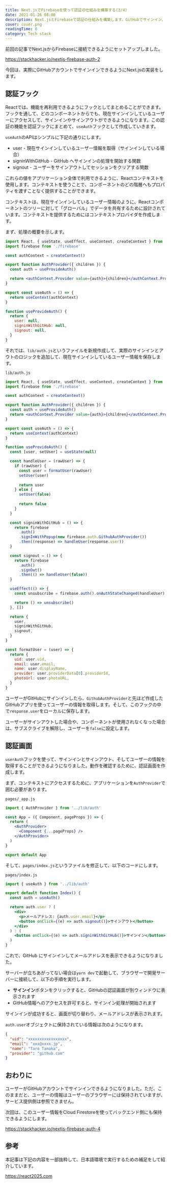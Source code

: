 ```yaml
---
title: Next.jsでFirebaseを使って認証の仕組みを構築する(3/4)
date: 2021-01-26 08:00
description: Next.jsとFirebaseで認証の仕組みを構築します。GitHubでサインイン、サインアウトができるように認証処理を実装します。
cover: cover.png
readingTime: 8
category: Tech stack
---
```

前回の記事でNext.jsからFirebaseに接続できるようにセットアップしました。

https://stackhacker.io/nextjs-firebase-auth-2

今回は、実際にGitHubアカウントでサインインできるようにNext.jsの実装をします。

## 認証フック

Reactでは、機能を再利用できるようにフックとしてまとめることができます。フックを通して、どのコンポーネントからでも、現在サインインしているユーザーにアクセスして、サインインやサインアウトができるようになります。この認証の機能を認証フックにまとめて、`useAuth`フックとして作成していきます。

`useAuth`のAPIはシンプルに下記の通りにします。

- user - 現在サインインしているユーザー情報を取得（サインインしている場合）
- signinWithGitHub - GitHub へサインインの処理を開始する関数
- signout - ユーザーをサインアウトしてセッションをクリアする関数

これらの値をアプリケーション全体で利用できるように、Reactコンテキストを使用します。コンテキストを使うことで、コンポーネントのどの階層へもプロパティを渡すことなく提供することができます。

コンテキストは、現在サインインしているユーザー情報のように、Reactコンポーネントのツリーに対して「グローバル」でデータを共有するために設計されています。コンテキストを提供するためにはコンテキストプロバイダを作成します。

まず、処理の概要を示します。

```jsx
import React, { useState, useEffect, useContext, createContext } from 'react'
import firebase from './firebase'

const authContext = createContext()

export function AuthProvider({ children }) {
  const auth = useProvideAuth()

  return <authContext.Provider value={auth}>{children}</authContext.Provider>
}

export const useAuth = () => {
  return useContext(authContext)
}

function useProvideAuth() {
  return {
    user: null,
    signinWithGitHub: null,
    signout: null,
  }
}
```

それでは、`lib/auth.js`というファイルを新規作成して、実際のサインインとアウトのロジックを追加して、現在サインインしているユーザー情報を保存します。

`lib/auth.js`

```jsx
import React, { useState, useEffect, useContext, createContext } from 'react'
import firebase from './firebase'

const authContext = createContext()

export function AuthProvider({ children }) {
  const auth = useProvideAuth()
  return <authContext.Provider value={auth}>{children}</authContext.Provider>
}

export const useAuth = () => {
  return useContext(authContext)
}

function useProvideAuth() {
  const [user, setUser] = useState(null)

  const handleUser = (rawUser) => {
    if (rawUser) {
      const user = formatUser(rawUser)
      setUser(user)
      
      return user
    } else {
      setUser(false)
      
      return false
    }
  }

  const signinWithGitHub = () => {
    return firebase
      .auth()
      .signInWithPopup(new firebase.auth.GithubAuthProvider())
      .then((response) => handleUser(response.user))
  }

  const signout = () => {
    return firebase
      .auth()
      .signOut()
      .then(() => handleUser(false))
  }

  useEffect(() => {
    const unsubscribe = firebase.auth().onAuthStateChanged(handleUser)

    return () => unsubscribe()
  }, [])

  return {
    user,
    signinWithGitHub,
    signout,
  }
}

const formatUser = (user) => {
  return {
    uid: user.uid,
    email: user.email,
    name: user.displayName,
    provider: user.providerData[0].providerId,
    photoUrl: user.photoURL,
  }
}
```

ユーザーがGitHubにサインインしたら、`GithubAuthProvider`と先ほど作成したGitHubアプリを使ってユーザーの情報を取得します。そして、このフックの中で`response.user`をローカルに保存します。

ユーザーがサインアウトした場合や、コンポーネントが使用されなくなった場合は、サブスクライブを解除し、ユーザーを`false`に設定します。

## 認証画面

`userAuth`フックを使って、サインインとサインアウト、そしてユーザーの情報を取得することができるようになりました。動作を確認するために、認証画面を作成します。

まず、コンテキストにアクセスするために、アプリケーションを`AuthProvider`で囲む必要があります。

`pages/_app.js`

```jsx
import { AuthProvider } from '../lib/auth'

const App = ({ Component, pageProps }) => {
  return (
    <AuthProvider>
      <Component {...pageProps} />
    </AuthProvider>
  )
}

export default App
```

そして、`pages/index.js`というファイルを修正して、以下のコードにします。

`pages/index.js`

```jsx
import { useAuth } from '../lib/auth'

export default function Index() {
  const auth = useAuth()

  return auth.user ? (
    <div>
      <p>メールアドレス: {auth.user.email}</p>
      <button onClick={(e) => auth.signout()}>サインアウト</button>
    </div>
  ) : (
    <button onClick={(e) => auth.signinWithGitHub()}>サインイン</button>
  )
}
```

これで、GitHub にサインインしてメールアドレスを表示できるようになりました。

サーバーが立ちあがってない場合は`yarn dev`で起動して、ブラウザーで開発サーバーに接続して、以下の手順を実行します。

* **サインイン**ボタンをクリックすると、GitHubの認証画面が別ウィンドウに表示されます
* GitHub情報へのアクセスを許可すると、サインイン処理が開始されます

サインインが成功すると、画面が切り替わり、メールアドレスが表示されます。

`auth.user`オブジェクトに保持されている情報は次のようになります。

```json
{
  "uid": "xxxxxxxxxxxxxxxxx",
  "email": "xxx@xxxx.jp",
  "name": "Taro Tanaka",
  "provider": "github.com"
}
```

## おわりに

ユーザーがGitHubアカウントでサインインできるようになりました。ただ、このままだと、ユーザーの情報はユーザーのブラウザーには保持されていますが、サービス提供側は参照できません。

次回は、このユーザー情報をCloud Firestoreを使ってバックエンド側にも保持できるようにします。

https://stackhacker.io/nextjs-firebase-auth-4

## 参考

本記事は下記の内容を一部抜粋して、日本語環境で実行するための補足をして紹介しています。

https://react2025.com
